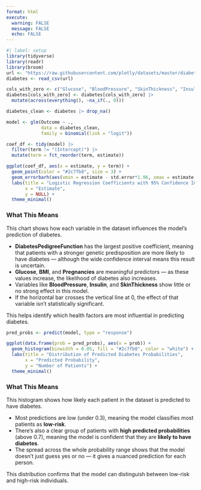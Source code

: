 ```yaml
---
format: html
execute: 
  warning: FALSE
  message: FALSE
  echo: FALSE
---
```


```r
#| label: setup
library(tidyverse)
library(readr)
library(broom)
url <- "https://raw.githubusercontent.com/plotly/datasets/master/diabetes.csv"
diabetes <- read_csv(url)

cols_with_zero <- c("Glucose", "BloodPressure", "SkinThickness", "Insulin", "BMI")
diabetes[cols_with_zero] <- diabetes[cols_with_zero] |> 
  mutate(across(everything(), ~na_if(., 0)))

diabetes_clean <- diabetes |> drop_na()
```

```r
model <- glm(Outcome ~ ., 
             data = diabetes_clean, 
             family = binomial(link = "logit"))
```

```r
coef_df <- tidy(model) |> 
  filter(term != "(Intercept)") |> 
  mutate(term = fct_reorder(term, estimate))

ggplot(coef_df, aes(x = estimate, y = term)) +
  geom_point(color = "#2c7fb8", size = 3) +
  geom_errorbarh(aes(xmin = estimate - std.error*1.96, xmax = estimate + std.error*1.96), height = 0, color = "#2c7fb8") +
  labs(title = "Logistic Regression Coefficients with 95% Confidence Intervals",
       x = "Estimate",
       y = NULL) +
  theme_minimal()
```

### What This Means

This chart shows how each variable in the dataset influences the model's prediction of diabetes.

- **DiabetesPedigreeFunction** has the largest positive coefficient, meaning that patients with a stronger genetic predisposition are more likely to have diabetes — although the wide confidence interval means this result is uncertain.
- **Glucose**, **BMI**, and **Pregnancies** are meaningful predictors — as these values increase, the likelihood of diabetes also increases.
- Variables like **BloodPressure**, **Insulin**, and **SkinThickness** show little or no strong effect in this model.
- If the horizontal bar crosses the vertical line at 0, the effect of that variable isn't statistically significant.

This helps identify which health factors are most influential in predicting diabetes.

```r
pred_probs <- predict(model, type = "response")

ggplot(data.frame(prob = pred_probs), aes(x = prob)) +
  geom_histogram(binwidth = 0.05, fill = "#2c7fb8", color = "white") +
  labs(title = "Distribution of Predicted Diabetes Probabilities",
       x = "Predicted Probability",
       y = "Number of Patients") +
  theme_minimal()
```

### What This Means

This histogram shows how likely each patient in the dataset is predicted to have diabetes.

- Most predictions are low (under 0.3), meaning the model classifies most patients as **low-risk**.
- There’s also a clear group of patients with **high predicted probabilities** (above 0.7), meaning the model is confident that they are **likely to have diabetes**.
- The spread across the whole probability range shows that the model doesn't just guess yes or no — it gives a nuanced prediction for each person.

This distribution confirms that the model can distinguish between low-risk and high-risk individuals.
